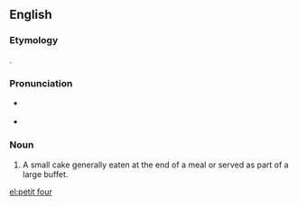 {{wikipedia}}
==English==

===Etymology===
{{borrowing|fr|petit four|lit=small oven}}.

===Pronunciation===
* {{a|UK}} {{IPA|/ˈpɛti ˈfɔr/}}
* {{a|US}} {{IPA|/ˈpɛti ˈfɔr/}}

===Noun===
{{en-noun|head=[[petit]] [[four]]|petits fours|pl2=petit fours}}

# A small cake generally eaten at the end of a meal or served as part of a large buffet.

[[el:petit four]]